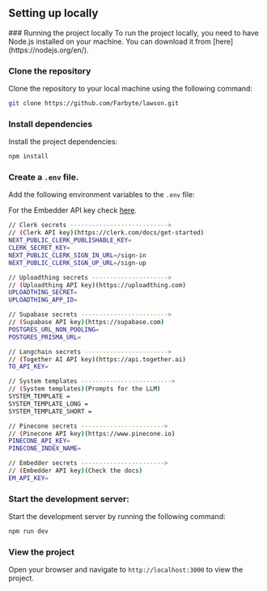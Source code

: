 
## Setting up locally

<Steps>
### Running the project locally
    To run the project locally, you need to have Node.js installed on your machine. You can download it from [here](https://nodejs.org/en/).

### Clone the repository

Clone the repository to your local machine using the following command:

```bash
git clone https://github.com/Farbyte/lawson.git
```

### Install dependencies

Install the project dependencies:

```bash npm2yarn
npm install
```

### Create a `.env` file.

Add the following environment variables to the `.env` file:

For the Embedder API key check [here](http://law-son.vercel.app/embedder-api#to-generate-the-embedder-api).

```bash
// Clerk secrets --------------------------->
// (Clerk API key)(https://clerk.com/docs/get-started)
NEXT_PUBLIC_CLERK_PUBLISHABLE_KEY=
CLERK_SECRET_KEY=
NEXT_PUBLIC_CLERK_SIGN_IN_URL=/sign-in
NEXT_PUBLIC_CLERK_SIGN_UP_URL=/sign-up

// Uploadthing secrets --------------------->
// (Uploadthing API key)(https://uploadthing.com)
UPLOADTHING_SECRET=
UPLOADTHING_APP_ID=

// Supabase secrets ------------------------>
// (Supabase API key)(https://supabase.com)
POSTGRES_URL_NON_POOLING=
POSTGRES_PRISMA_URL=

// Langchain secrets ----------------------->
// (Together AI API key)(https://api.together.ai)
TO_API_KEY=

// System templates ------------------------->
// (System templates)(Prompts for the LLM)
SYSTEM_TEMPLATE = 
SYSTEM_TEMPLATE_LONG = 
SYSTEM_TEMPLATE_SHORT =

// Pinecone secrets ----------------------->
// (Pinecone API key)(https://www.pinecone.io)
PINECONE_API_KEY=
PINECONE_INDEX_NAME=

// Embedder secrets ----------------------->
// (Embedder API key)(Check the docs)
EM_API_KEY=
```

### Start the development server:

Start the development server by running the following command:

```bash npm2yarn
npm run dev
```

### View the project
Open your browser and navigate to `http://localhost:3000` to view the project.
</Steps>
